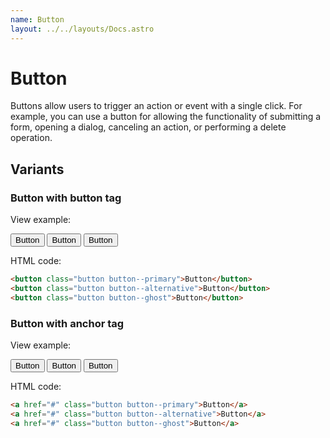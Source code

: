 ```yaml
---
name: Button
layout: ../../layouts/Docs.astro
---
```


# Button

Buttons allow users to trigger an action or event with a single click. For example, you can use a button 
for allowing the functionality of submitting a form, opening a dialog, canceling an action, or performing 
a delete operation.

## Variants

### Button with button tag

View example:

<div class="component-container horizontal">
    <Button tag="button">Button</Button>
    <Button tag="button" type='alternative'>Button</Button>
    <Button tag="button" type='ghost'>Button</Button>
</div>

HTML code:

```html
<button class="button button--primary">Button</button>
<button class="button button--alternative">Button</button>
<button class="button button--ghost">Button</button>
```

### Button with anchor tag

View example:

<div class="component-container horizontal">
    <Button tag="a" href="#">Button</Button>
    <Button tag="a" href="#" type='alternative'>Button</Button>
    <Button tag="a" href="#" type='ghost'>Button</Button>
</div>

HTML code:

```html
<a href="#" class="button button--primary">Button</a>
<a href="#" class="button button--alternative">Button</a>
<a href="#" class="button button--ghost">Button</a>
```